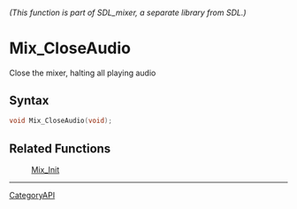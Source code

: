 ====== (This function is part of SDL_mixer, a separate library from SDL.) ======
= Mix_CloseAudio =

Close the mixer, halting all playing audio 

== Syntax ==

<syntaxhighlight lang='c'>
void Mix_CloseAudio(void);
</syntaxhighlight>

== Related Functions ==

:[[Mix_Init]]

----
[[CategoryAPI]]


